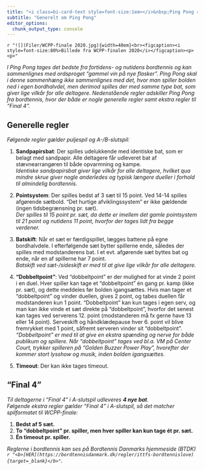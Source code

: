 ```yaml
---
title: "<i class=bi-card-text style=font-size:1em></i>&nbsp;Ping Pong regler"
subtitle: "Generelt om Ping Pong"
editor_options: 
  chunk_output_type: console
---
```


`r "![](Filer/WCPP-finale 2020.jpg){width=40em}<br><figcaption><i style=font-size:80%>Billede fra WCPP-finalen 2020</i></figcaption><p><p>"`

*I Ping Pong tages det bedste fra fortidens- og nutidens bordtennis og kan sammenlignes med ordsproget "gammel vin på nye flasker". Ping Pong skal i denne sammenhæng ikke sammenlignes med det, hvor man spiller bolden ned i egen bordhalvdel, men derimod spilles der med samme type bat, som giver lige vilkår for alle deltagere. Nedenstående regler adskiller Ping Pong fra bordtennis, hvor der både er nogle generelle regler samt ekstra regler til "Final 4".*

## Generelle regler

*Følgende regler gælder puljespil og A-/B-slutspil:*

1.  **Sandpapirsbat**: Der spilles udelukkende med identiske bat, som er belagt med sandpapir. Alle deltagere får udleveret bat af stævnearrangøren til både opvarmning og kampe.\
    *Identiske sandpapirsbat giver lige vilkår for alle deltagere, hvilket qua mindre skrue giver nogle anderledes og typisk længere dueller i forhold til almindelig bordtennis.*

2.  **Pointsystem**: Der spilles bedst af 3 sæt til 15 point. Ved 14-14 spilles afgørende sætbold. "Det hurtige afviklingssystem" er ikke gældende (ingen tidsbegrænsning pr. sæt).\
    *Der spilles til 15 point pr. sæt, da dette er imellem det gamle pointsystem til 21 point og nutidens 11 point, hvorfor der tages lidt fra begge verdener.*

3.  **Batskift**: Når et sæt er færdigspillet, lægges battene på egne bordhalvdele. I efterfølgende sæt bytter spillerne ende, således der spilles med modstanderens bat. I et evt. afgørende sæt byttes bat og ende, når en af spillerne har 7 point.\
    *Batskift ved sæt-/sideskift er med til at give lige vilkår for alle deltagere.*

4.  **"Dobbeltpoint"**: Ved "dobbeltpoint" er der mulighed for at vinde 2 point i en duel. Hver spiller kan tage et "dobbeltpoint" én gang pr. kamp (ikke pr. sæt), og dette meddeles før bolden igangsættes. Hvis man tager et "dobbeltpoint" og vinder duellen, gives 2 point, og tabes duellen får modstanderen kun 1 point. "Dobbeltpoint" kan kun tages i egen serv, og man kan ikke vinde et sæt direkte på "dobbeltpoint", hvorfor det senest kan tages ved serverens 12. point (modstanderen må fx gerne have 13 eller 14 point). Serveskift og håndklædepause hver 6. point vil blive fremrykket med 1 point, såfremt serveren vinder sit "dobbeltpoint".\
    *"Dobbeltpoint" er med til at give en ekstra spænding og nerve for både publikum og spillere. Når "dobbeltpoint" tages ved bl.a. VM på Center Court, trykker spilleren på "Golden Buzzer Power Play", hvorefter der kommer stort lysshow og musik, inden bolden igangsættes.*

5.  **Timeout**: Der kan ikke tages timeout.

## "Final 4"

*Til deltagerne i "Final 4" i A-slutspil udleveres **4 nye bat**.\
Følgende ekstra regler gælder "Final 4" i A-slutspil, så det matcher spilformatet til WCPP-finale:*

1.  **Bedst af 5 sæt.**
2.  **To "dobbeltpoint" pr. spiller, men hver spiller kan kun tage ét pr. sæt.**
3.  **Én timeout pr. spiller.**

*Reglerne i bordtennis kan ses på Bordtennis Danmarks hjemmeside (BTDK) `r "<b>[HER](https://bordtennisdanmark.dk/regler/ittfs-bordtennislove){target=_blank}</b>"`.*
